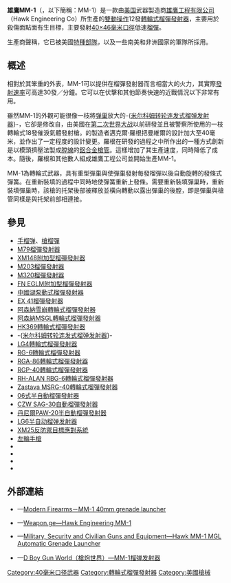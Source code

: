 {{unreferenced|time=2016-03-15T05:34:24+00:00}}
{{noteTA
|G1=軍事
|G2=長度單位
|G3=Firearms
}}
{{Infobox Weapon
|name= 雄鷹MM-1<br />{{Lang|en|Hawk MM-1}}
|image= 
|image_size= 300px
|caption= 
|origin= {{flagcountry|United States}}
|type= [[榴弹发射器#转轮式榴弹发射器|轉輪式]][[榴彈發射器|榴彈發射器]]
<!-- Type selection -->
|is_ranged= yes
|is_bladed= 
|is_explosive= 
|is_artillery= 
|is_vehicle= 
|is_missile= 
|is_UK= 
<!-- Service history -->
|service= 
|used_by= 
|wars= 
<!-- Production history -->
|designer= [[邁克爾·羅根|邁克爾·羅根]]（Michael Rogak）
|design_date= 1970年代
|manufacturer= [[雄鷹工程有限公司|雄鷹工程有限公司]]（Hawk Engineering Co）
|unit_cost= 
|production_date= 1970年代
|number= 
|variants= 
<!-- General specifications -->
|spec_label= 
|weight= 空槍：5.7[[千克|千克]]（12.57[[磅|磅]]）
|length= 635[[毫米|毫米]]（25[[英寸|英吋]]）
|part_length= 
|width= 
|height= 
|diameter= 
|crew= 
<!-- Ranged weapon specifications --> 
|cartridge= [[40毫米榴彈|40×46毫米低速榴彈]]
|caliber= 40毫米（1.57英吋）
|barrels= 1根，[[铝合金|铝合金]]製，[[膛線|膛線]]由模頭擠壓法製成
|action= <div class="NavFrame collapsed" style="color: black; background-color: #FFFFFF; margin: 0 auto; padding: 0 10px; text-align: left;"><div class="NavHead" style="background-color: #FFFFFF; margin: 0 auto; padding: 0 10px; font-weight:normal;"></div><div class="NavContent" style="background-color: #FFFFFF; margin: 0 auto; padding: 0 10px;">
* [[扳機|雙動操作扳機]]
* 專用發條
</div>
</div>
|mode= {{Link-en|連發步槍|repeating rifle|連發}}
|rate= <div class="NavFrame collapsed" style="color: black; background-color: #FFFFFF; margin: 0 auto; padding: 0 10px; text-align: left;"><div class="NavHead" style="background-color: #FFFFFF; margin: 0 auto; padding: 0 10px; font-weight:normal;"></div><div class="NavContent" style="background-color: #FFFFFF; margin: 0 auto; padding: 0 10px;">
* 理論射速：144發／分鐘
* 戰鬥射速：24—36發／分鐘
</div>
</div>
|velocity= 76[[米每秒|米／秒]]（249.35[[英尺每秒|英尺／秒]]）
|range= <div class="NavFrame collapsed" style="color: black; background-color: #FFFFFF; margin: 0 auto; padding: 0 10px; text-align: left;"><div class="NavHead" style="background-color: #FFFFFF; margin: 0 auto; padding: 0 10px; font-weight:normal;"></div><div class="NavContent" style="background-color: #FFFFFF; margin: 0 auto; padding: 0 10px;">
* 150[[米_(单位)|公尺]]（164.04[[码|码]]，492.13[[英尺|英尺]]）
* 350公尺（382.76码，1148.29英尺）
</div>
</div>
|max_range= 400公尺（437.45码，1,312.34英尺）
|feed= 12發[[弹巢|弹巢]]，可[[轉_(角)|旋轉]]及擺出
|sights= 無瞄準具
<!-- 火炮規格 -->
|breech= 
|recoil= 
|carriage= 
|elevation= 
|traverse= 
<!-- 刃器規格 --> 
|blade_type= 
|hilt_type= 
|sheath_type= 
|head_type= 
|haft_type= 
<!-- 爆炸物內填炸藥規格 --> 
|filling= 
|filling_weight= 
|detonation= 
|yield= 
<!-- 車輛/飛彈 規格 -->
|armour= 
|primary_armament= 
|secondary_arament= 
|engine= 
|engine_power= 
|transmission= 
|payload_capacity= 
|fuel_capacity= 
|pw_ratio= 
|suspension= 
|clearance= 
|vehicle_range= 
|speed= 
|guidance= 
|steering= 
<!-- missiles only -->
|wingspan= 
|propellant= 
|ceiling= 
|altitude= 
|depth= 
|boost= 
|accuracy= 
|launch_platform= 
|transport= 
}}

'''雄鷹MM-1'''（{{Lang-en|Hawk MM-1}}，以下簡稱：MM-1）是一款由[[美国|美国]]武器製造商[[雄鷹工程有限公司|雄鷹工程有限公司]]（Hawk Engineering Co）所生產的[[扳機|雙動操作]]12發[[榴弹发射器#转轮式榴弹发射器|轉輪式]][[榴彈發射器|榴彈發射器]]，主要用於殺傷面點面有生目標，主要發射[[40毫米榴彈|40×46毫米]][[口徑|口徑]]低速[[榴彈|榴彈]]。

生產商聲稱，它已被美國[[特種部隊|特種部隊]]，以及一些南美和非洲國家的軍隊所採用。

== 概述 ==
相對於其笨重的外表，MM-1可以提供在榴彈發射器而言相當大的火力，其實際[[射速|發射速率]]可高達30發／分鐘。它可以在伏擊和其他節奏快速的近戰情況以下非常有用。

雖然MM-1的外觀可能很像一枝將[[弹巢|弹巢]]放大的-{[[米尔科姆转轮连发式榴弹发射器|米尔科姆转轮连发式榴弹发射器]]}-，它卻是修改自{{Link-en|曼維爾多用途槍械|Manville gun}}，由美國在[[第二次世界大战|第二次世界大战]]以前研發並且被警察所使用的一枝轉輪式18發催淚氣體發射槍。{{Link-en|斯泰爾GB手槍|Steyr GB|羅根P-18手槍}}的製造者邁克爾·羅根把曼維爾的設計加大至40毫米，並作出了一定程度的設計變更。羅根在研發的過程之中所作出的一種方式創新是以模頭擠壓法製成[[膛線|膛線]]的[[鋁合金|鋁合金]][[槍管|槍管]]。這樣增加了其生產速度，同時降低了成本。隨後，羅根和其他數人組成雄鷹工程公司並開始生產MM-1。

MM-1為轉輪式武器，具有重型彈巢與使彈巢發射每發榴彈以後自動旋轉的發條式彈簧。在重新裝填的過程中同時地使彈簧重新上發條。需要重新裝填彈巢時，重新裝填彈巢時，該槍的托架後部被釋放並橫向轉動以露出彈巢的後膛，即是彈巢與槍管同樣是與托架前部相連接。

== 參見 ==
{{div col|cols=2}}
* [[手榴弹|手榴弹]]、[[步槍用榴彈|槍榴彈]]
* [[M79榴彈發射器|M79榴彈發射器]]
* [[XM148附加型榴彈發射器|XM148附加型榴彈發射器]]
* [[M203榴彈發射器|M203榴彈發射器]]
* [[M320榴彈發射器|M320榴彈發射器]]
* [[FN_EGLM附加型榴彈發射器|FN EGLM附加型榴彈發射器]]
* [[中國湖泵動式榴彈發射器|中國湖泵動式榴彈發射器]]
* [[EX_41榴彈發射器|EX 41榴彈發射器]]
* [[阿森納雪崩轉輪式榴彈發射器|阿森納雪崩轉輪式榴彈發射器]]
* [[阿森納MSGL轉輪式榴彈發射器|阿森納MSGL轉輪式榴彈發射器]]
* [[HK369轉輪式榴彈發射器|HK369轉輪式榴彈發射器]]
* -{[[米尔科姆转轮连发式榴弹发射器|米尔科姆转轮连发式榴弹发射器]]}-
* [[LG4轉輪式榴彈發射器|LG4轉輪式榴彈發射器]]
* [[RG-6轉輪式榴彈發射器|RG-6轉輪式榴彈發射器]]
* [[RGA-86轉輪式榴彈發射器|RGA-86轉輪式榴彈發射器]]
* [[RGP-40轉輪式榴彈發射器|RGP-40轉輪式榴彈發射器]]
* [[RH-ALAN_RBG-6轉輪式榴彈發射器|RH-ALAN RBG-6轉輪式榴彈發射器]]
* [[Zastava_MSRG-40轉輪式榴彈發射器|Zastava MSRG-40轉輪式榴彈發射器]]
* [[06式半自動榴彈發射器|06式半自動榴彈發射器]]
* [[CZW_SAG-30自動榴彈發射器|CZW SAG-30自動榴彈發射器]]
* [[丹尼爾PAW-20半自動榴彈發射器|丹尼爾PAW-20半自動榴彈發射器]]
* [[LG6半自动榴弹发射器|LG6半自动榴弹发射器]]
* [[XM25反防禦目標應對系統|XM25反防禦目標應對系統]]
* [[左輪手槍|左輪手槍]]
* {{Link-en|美國武裝部隊單兵武器列表|List of individual weapons of the U.S. Armed Forces}}
* {{Link-en|美國武裝部隊乘員制式武器列表|List of crew served weapons of the US Armed Forces}}
* {{Link-en|薩爾瓦多軍隊|Salvadoran Army}}
* {{Link-en|薩爾瓦多內戰武器|Weapons of the Salvadoran Civil War}}
{{div col end}}
<!-- == 資料來源 ==
<div class="references-small">
<references />
</div>
== 參考文獻 == -->

== 外部連結 ==
* {{en icon}}—[http://world.guns.ru/grenade/usa/mm-1-e.html Modern Firearms－MM-1 40mm grenade launcher] {{Wayback|url=http://world.guns.ru/grenade/usa/mm-1-e.html |date=20161125130705 }}
* {{en icon}}—[http://georgians.weapon.ge/index.php?sel=1&id=303&man=&coun=&cat=&l=en Weapon.ge—Hawk Engineering MM-1] {{Wayback|url=http://georgians.weapon.ge/index.php?sel=1&id=303&man=&coun=&cat=&l=en |date=20190217041739 }}
* {{en icon}}—[http://www.militaryfactory.com/smallarms/detail.asp?smallarms_id=879 Military, Security and Civilian Guns and Equipment—Hawk MM-1 MGL Automatic Grenade Launcher ] {{Wayback|url=http://www.militaryfactory.com/smallarms/detail.asp?smallarms_id=879 |date=20200929110500 }}
* {{zh-hans icon}}—[http://pewpewpew.work/usa/gl/mm1/mm1.htm D Boy Gun World（槍炮世界）—MM-1榴弹发射器] {{Wayback|url=http://pewpewpew.work/usa/gl/mm1/mm1.htm |date=20200720062303 }}

[[Category:40毫米口径武器|Category:40毫米口径武器]]
[[Category:轉輪式榴彈發射器|Category:轉輪式榴彈發射器]]
[[Category:美國槍械|Category:美國槍械]]